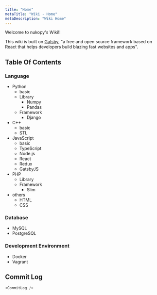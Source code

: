 ```yaml
---
title: "Home"
metaTitle: "Wiki - Home"
metaDescription: "Wiki Home"
---
```



Welcome to nukopy's Wiki!!

This wiki is built on [Gatsby](https://www.gatsbyjs.org/), "a free and open source framework based on React that helps developers build blazing fast websites and apps".

## Table Of Contents

### Language

- Python
  - basic
  - Library
    - Numpy
    - Pandas
  - Framework
    - Django
- C++
  - basic
  - STL
- JavaScript
  - basic
  - TypeScript
  - Node.js
  - React
  - Redux
  - GatsbyJS
- PHP
  - Library
  - Framework
    - Slim
- others
  - HTML
  - CSS

### Database

- MySQL
- PostgreSQL

### Development Environment

- Docker
- Vagrant

## Commit Log

```js
<CommitLog />
```
